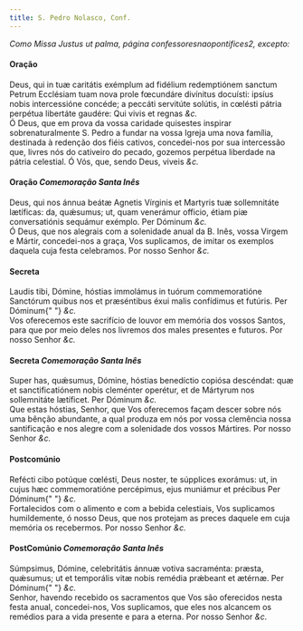 ```yaml
---
title: S. Pedro Nolasco, Conf.
---
```


<em>Como Missa Justus ut palma, página confessoresnaopontifices2, excepto:</em>

<h4 class="text-center">Oração</h4>
<div class="grid grid-cols-2 gap-5">
  <span class="text-justify">
    Deus, qui in tuæ caritátis exémplum ad fidélium redemptiónem sanctum Petrum
    Ecclésiam tuam nova prole fœcundáre divínitus docuísti: ipsíus nobis
    intercessióne concéde; a peccáti servitúte solútis, in cœlésti pátria
    perpétua libertáte gaudére: Qui vivis et regnas <em>&c.</em>
  </div>
  <span class="text-justify">
    Ó Deus, que em prova da vossa caridade quisestes inspirar sobrenaturalmente
    S. Pedro a fundar na vossa Igreja uma nova família, destinada à redenção dos
    fiéis cativos, concedei-nos por sua intercessão que, livres nós do cativeiro
    do pecado, gozemos perpétua liberdade na pátria celestial. Ó Vós, que, sendo
    Deus, viveis <em>&c.</em>
  </span>
</div>

<h4 class="text-center">
  Oração <em>Comemoração Santa Inês</em>
</h4>

<div class="grid grid-cols-2 gap-5">
  <span class="text-justify">
    Deus, qui nos ánnua beátæ Agnetis Vírginis et Martyris tuæ sollemnitáte
    lætíficas: da, quǽsumus; ut, quam venerámur officio, étiam piæ
    conversatiónis sequámur exémplo. Per Dóminum <em>&c.</em>
  </div>
  <span class="text-justify">
    Ó Deus, que nos alegrais com a solenidade anual da B. Inês, vossa Virgem e
    Mártir, concedei-nos a graça, Vos suplicamos, de imitar os exemplos daquela
    cuja festa celebramos. Por nosso Senhor <em>&c.</em>
  </span>
</div>

<h4 class="text-center">Secreta</h4>
<div class="grid grid-cols-2 gap-5">
  <span class="text-justify">
    Laudis tibi, Dómine, hóstias immolámus in tuórum commemoratióne Sanctórum
    quibus nos et præséntibus éxui malis confídimus et futúris. Per Dóminum{" "}
    <em>&c.</em>
  </div>
  <span class="text-justify">
    Vos oferecemos este sacrifício de louvor em memória dos vossos Santos, para
    que por meio deles nos livremos dos males presentes e futuros. Por nosso
    Senhor <em>&c.</em>
  </span>
</div>

<h4 class="text-center">
  Secreta <em>Comemoração Santa Inês</em>
</h4>
<div class="grid grid-cols-2 gap-5">
  <span class="text-justify">
    Super has, quǽsumus, Dómine, hóstias benedíctio copiósa descéndat: quæ et
    sanctificatiónem nobis cleménter operétur, et de Mártyrum nos sollemnitáte
    lætíficet. Per Dóminum <em>&c.</em>
  </div>
  <span class="text-justify">
    Que estas hóstias, Senhor, que Vos oferecemos façam descer sobre nós uma
    bênção abundante, a qual produza em nós por vossa clemência nossa
    santificação e nos alegre com a solenidade dos vossos Mártires. Por nosso
    Senhor <em>&c.</em>
  </span>
</div>

<h4 class="text-center">Postcomúnio</h4>
<div class="grid grid-cols-2 gap-5">
  <span class="text-justify">
    Refécti cibo potúque cœlésti, Deus noster, te súpplices exorámus: ut, in
    cujus hæc commemoratióne percépimus, ejus muniámur et précibus Per Dóminum{" "}
    <em>&c.</em>
  </div>
  <span class="text-justify">
    Fortalecidos com o alimento e com a bebida celestiais, Vos suplicamos
    humildemente, ó nosso Deus, que nos protejam as preces daquele em cuja
    memória os recebermos. Por nosso Senhor <em>&c.</em>
  </span>
</div>

<h4 class="text-center">
  PostComúnio <em>Comemoração Santa Inês</em>
</h4>
<div class="grid grid-cols-2 gap-5">
  <span class="text-justify">
    Súmpsimus, Dómine, celebritátis ánnuæ votiva sacraménta: præsta, quǽsumus;
    ut et temporális vitæ nobis remédia prǽbeant et ætérnæ. Per Dóminum{" "}
    <em>&c.</em>
  </div>
  <span class="text-justify">
    Senhor, havendo recebido os sacramentos que Vos são oferecidos nesta festa
    anual, concedei-nos, Vos suplicamos, que eles nos alcancem os remédios para
    a vida presente e para a eterna. Por nosso Senhor <em>&c.</em>
  </span>
</div>
